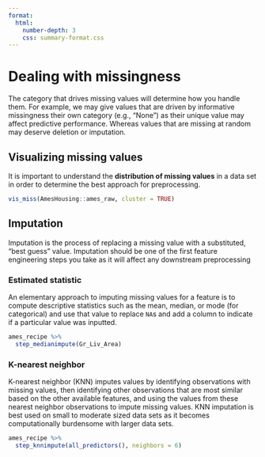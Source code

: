 ```yaml
---
format:
  html:
    number-depth: 3
    css: summary-format.css
---
```


# Dealing with missingness

The category that drives missing values will determine how you handle them. For example, we may give values that are driven by informative missingness their own category (e.g., "None") as their unique value may affect predictive performance. Whereas values that are missing at random may deserve deletion or imputation.

## Visualizing missing values

It is important to understand the **distribution of missing values** in a data set in order to determine the best approach for preprocessing. 

```r
vis_miss(AmesHousing::ames_raw, cluster = TRUE)
```

## Imputation

Imputation is the process of replacing a missing value with a substituted, “best guess” value. Imputation should be one of the first feature engineering steps you take as it will affect any downstream preprocessing

### Estimated statistic

An elementary approach to imputing missing values for a feature is to compute descriptive statistics such as the mean, median, or mode (for categorical) and use that value to replace `NA`s and add a column to indicate if a particular value was inputted.

```r
ames_recipe %>%
  step_medianimpute(Gr_Liv_Area)
```

### K-nearest neighbor

K-nearest neighbor (KNN) imputes values by identifying observations with missing values, then identifying other observations that are most similar based on the other available features, and using the values from these nearest neighbor observations to impute missing values. KNN imputation is best used on small to moderate sized data sets as it becomes computationally burdensome with larger data sets.

```r
ames_recipe %>%
  step_knnimpute(all_predictors(), neighbors = 6)
```

